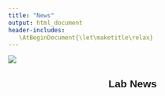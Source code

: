 ```yaml
---
title: "News"
output: html_document
header-includes:
   \AtBeginDocument{\let\maketitle\relax}
---
```


![](static/img/news.jpg)

<div class="cv3-envaleur">
<h2 style="text-align:center;font-family:Helvetica; font-color:black;"><span>Lab News</span></h2><br />
</div>
<div class="Newsprojects">

